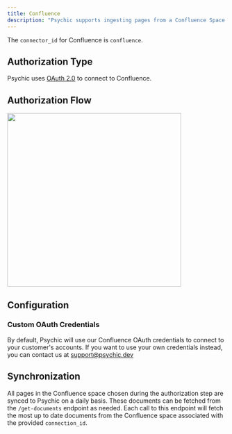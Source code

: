 ```yaml
---
title: Confluence
description: "Psychic supports ingesting pages from a Confluence Space."
---
```

The `connector_id` for Confluence is `confluence`.

## Authorization Type
Psychic uses [OAuth 2.0](https://developer.atlassian.com/server/confluence/confluence-oauth2-provider-api/) to connect to Confluence.

## Authorization Flow
<Accordion title="Show screenshots">
<img width="400" src="https://github.com/psychicapi/docs/assets/14931371/20137c7b-6995-4e6d-92f6-63443e5e68b0" />
</Accordion>

## Configuration

### Custom OAuth Credentials
By default, Psychic will use our Confluence OAuth credentials to connect to your customer's accounts. If you want to use your own credentials instead, you can contact us at support@psychic.dev


## Synchronization
All pages in the Confluence space chosen during the authorization step are synced to Psychic on a daily basis. These documents can be fetched from the `/get-documents` endpoint as needed. Each call to this endpoint will fetch the most up to date documents from the Confluence space associated with the provided `connection_id`. 
